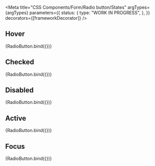 
<Meta
  title="CSS Components/Form/Radio button/States"
  argTypes={argTypes}
  parameters={{
    status: {
      type: "WORK IN PROGRESS",
    },
  }}
  decorators={[frameworkDecorator]}
/>

## Hover

<Canvas>
  <Story name="Hover" args={{ ...defaultArgs, hover: true }}>
    {RadioButton.bind({})}
  </Story>
</Canvas>

## Checked

<Canvas>
  <Story name="Checked" args={{ ...defaultArgs, checked: true }}>
    {RadioButton.bind({})}
  </Story>
</Canvas>

## Disabled

<Canvas>
  <Story name="Disabled" args={{ ...defaultArgs, disabled: true }}>
    {RadioButton.bind({})}
  </Story>
</Canvas>

## Active

<Canvas>
  <Story name="Active" args={{ ...defaultArgs, active: true }}>
    {RadioButton.bind({})}
  </Story>
</Canvas>

## Focus

<Canvas>
  <Story name="Focus" args={{ ...defaultArgs, focus: true }}>
    {RadioButton.bind({})}
  </Story>
</Canvas>

